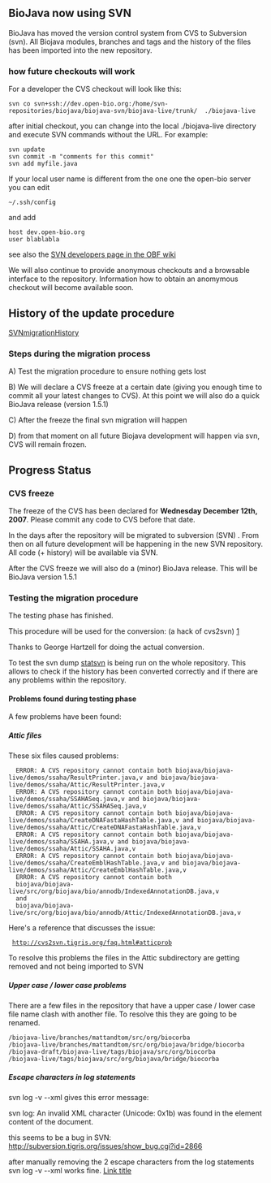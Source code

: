 ==BioJava now using SVN==

BioJava has moved the version control system from 
CVS to Subversion (svn).  All Biojava modules, branches 
and tags and the history of the files has been imported into the new repository.

=== how future checkouts will work ===

For a developer the CVS checkout will look like this:

 svn co svn+ssh://dev.open-bio.org:/home/svn-repositories/biojava/biojava-svn/biojava-live/trunk/  ./biojava-live

after initial checkout, you can change into the local ./biojava-live directory and execute SVN commands without the URL. For example:

 svn update
 svn commit -m "comments for this commit"
 svn add myfile.java

If your local user name is different from the one one the open-bio server you can edit

 ~/.ssh/config

and add
 
 host dev.open-bio.org
 user blablabla

see also the [http://www.open-bio.org/wiki/SVN-Developers SVN developers page in the OBF wiki]


We will also continue to provide anonymous checkouts and a browsable interface to the repository.
Information how to obtain an anomymous checkout will become available soon.


== History of the update procedure ==
[[SVNmigrationHistory]]

===Steps during the migration process===

A) Test the migration procedure to ensure nothing gets lost

B) We will declare a CVS freeze at a certain date (giving you enough time to commit all your latest changes to CVS). At this point we will also do a quick BioJava release (version 1.5.1)

C) After the freeze the final svn migration will happen

D) from that moment on all future Biojava development will happen via svn, CVS will remain frozen.

==Progress Status==


=== CVS freeze ===

The freeze of the CVS has been declared for '''Wednesday December 12th, 2007'''.
Please commit any code to CVS before that date.

In the days after the repository will be migrated to subversion (SVN) . From then on all
future development will be happening in the new SVN repository. All code (+ history)  will be
available via SVN. 

After the CVS freeze we will also do a (minor) BioJava release. This will be BioJava version 1.5.1





=== Testing the migration procedure ===

The testing phase has finished. 

This procedure will be used for the conversion: (a hack of cvs2svn)
[http://hoopajoo.net/misc/converting_to_svn.html]

Thanks to George Hartzell for doing the actual conversion.

To test the svn dump [http://www.statsvn.org/ statsvn] is being run on the whole repository. This allows to check if the history has been converted correctly and if there are any problems within the repository.



==== Problems found during testing phase ====

A few problems have been found:

===== Attic files =====
These six files caused problems:
<pre>
  ERROR: A CVS repository cannot contain both biojava/biojava-live/demos/ssaha/ResultPrinter.java,v and biojava/biojava-live/demos/ssaha/Attic/ResultPrinter.java,v
  ERROR: A CVS repository cannot contain both biojava/biojava-live/demos/ssaha/SSAHASeq.java,v and biojava/biojava-live/demos/ssaha/Attic/SSAHASeq.java,v
  ERROR: A CVS repository cannot contain both biojava/biojava-live/demos/ssaha/CreateDNAFastaHashTable.java,v and biojava/biojava-live/demos/ssaha/Attic/CreateDNAFastaHashTable.java,v
  ERROR: A CVS repository cannot contain both biojava/biojava-live/demos/ssaha/SSAHA.java,v and biojava/biojava-live/demos/ssaha/Attic/SSAHA.java,v
  ERROR: A CVS repository cannot contain both biojava/biojava-live/demos/ssaha/CreateEmblHashTable.java,v and biojava/biojava-live/demos/ssaha/Attic/CreateEmblHashTable.java,v
  ERROR: A CVS repository cannot contain both
  biojava/biojava-live/src/org/biojava/bio/annodb/IndexedAnnotationDB.java,v
  and
  biojava/biojava-live/src/org/biojava/bio/annodb/Attic/IndexedAnnotationDB.java,v
</pre>

Here's a reference that discusses the issue:

  http://cvs2svn.tigris.org/faq.html#atticprob

To resolve this problems the files in the Attic subdirectory are getting removed and not being imported to SVN


===== Upper case / lower case problems =====

There are a few files in the repository that have a upper case / lower case file name clash with another file.
To resolve this they are going to be renamed.
<pre>
/biojava-live/branches/mattandtom/src/org/biocorba 
/biojava-live/branches/mattandtom/src/org/biojava/bridge/biocorba 
/biojava-draft/biojava-live/tags/biojava/src/org/biocorba 
/biojava-live/tags/biojava/src/org/biojava/bridge/biocorba
</pre>



===== Escape characters in log statements =====

svn log -v --xml gives this error message:

svn log: An invalid XML character (Unicode: 0x1b) was found in the element content of the document.

this seems to be a bug in SVN:
http://subversion.tigris.org/issues/show_bug.cgi?id=2866

after manually removing the 2 escape characters from the log statements
svn log -v --xml works fine.
[[Link title]]